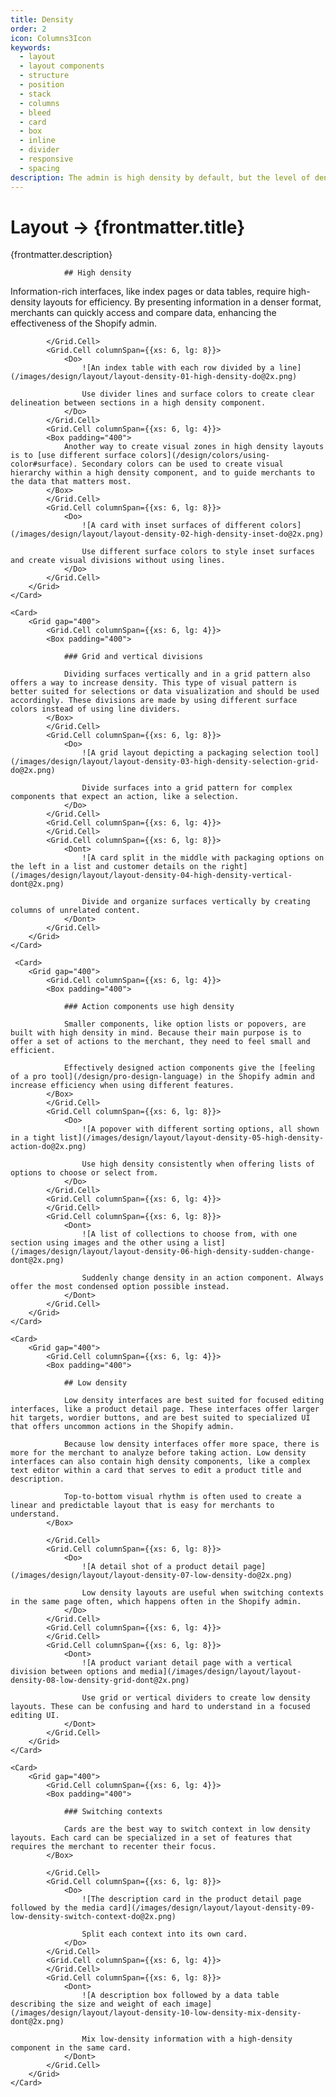 ```yaml
---
title: Density
order: 2
icon: Columns3Icon
keywords:
  - layout
  - layout components
  - structure
  - position
  - stack
  - columns
  - bleed
  - card
  - box
  - inline
  - divider
  - responsive
  - spacing
description: The admin is high density by default, but the level of density can range depending on the merchant's task.
---
```


# Layout &rarr; {frontmatter.title}

<Lede>{frontmatter.description}</Lede>

<Subnav />

<Stack gap="800">
    <Card>
        <Grid gap="400">
            <Grid.Cell columnSpan={{xs: 6, lg: 4}}>
            <Box padding="400">

                ## High density

Information-rich interfaces, like index pages or data tables, require high-density layouts for efficiency. By presenting information in a denser format, merchants can quickly access and compare data, enhancing the effectiveness of the Shopify admin.

</Box>

            </Grid.Cell>
            <Grid.Cell columnSpan={{xs: 6, lg: 8}}>
                <Do>
                    ![An index table with each row divided by a line](/images/design/layout/layout-density-01-high-density-do@2x.png)

                    Use divider lines and surface colors to create clear delineation between sections in a high density component.
                </Do>
            </Grid.Cell>
            <Grid.Cell columnSpan={{xs: 6, lg: 4}}>
            <Box padding="400">
                Another way to create visual zones in high density layouts is to [use different surface colors](/design/colors/using-color#surface). Secondary colors can be used to create visual hierarchy within a high density component, and to guide merchants to the data that matters most.
            </Box>
            </Grid.Cell>
            <Grid.Cell columnSpan={{xs: 6, lg: 8}}>
                <Do>
                    ![A card with inset surfaces of different colors](/images/design/layout/layout-density-02-high-density-inset-do@2x.png)

                    Use different surface colors to style inset surfaces and create visual divisions without using lines.
                </Do>
            </Grid.Cell>
        </Grid>
    </Card>

    <Card>
        <Grid gap="400">
            <Grid.Cell columnSpan={{xs: 6, lg: 4}}>
            <Box padding="400">

                ### Grid and vertical divisions

                Dividing surfaces vertically and in a grid pattern also offers a way to increase density. This type of visual pattern is better suited for selections or data visualization and should be used accordingly. These divisions are made by using different surface colors instead of using line dividers.
            </Box>
            </Grid.Cell>
            <Grid.Cell columnSpan={{xs: 6, lg: 8}}>
                <Do>
                    ![A grid layout depicting a packaging selection tool](/images/design/layout/layout-density-03-high-density-selection-grid-do@2x.png)

                    Divide surfaces into a grid pattern for complex components that expect an action, like a selection.
                </Do>
            </Grid.Cell>
            <Grid.Cell columnSpan={{xs: 6, lg: 4}}>
            </Grid.Cell>
            <Grid.Cell columnSpan={{xs: 6, lg: 8}}>
                <Dont>
                    ![A card split in the middle with packaging options on the left in a list and customer details on the right](/images/design/layout/layout-density-04-high-density-vertical-dont@2x.png)

                    Divide and organize surfaces vertically by creating columns of unrelated content.
                </Dont>
            </Grid.Cell>
        </Grid>
    </Card>

     <Card>
        <Grid gap="400">
            <Grid.Cell columnSpan={{xs: 6, lg: 4}}>
            <Box padding="400">

                ### Action components use high density

                Smaller components, like option lists or popovers, are built with high density in mind. Because their main purpose is to offer a set of actions to the merchant, they need to feel small and efficient.

                Effectively designed action components give the [feeling of a pro tool](/design/pro-design-language) in the Shopify admin and increase efficiency when using different features.
            </Box>
            </Grid.Cell>
            <Grid.Cell columnSpan={{xs: 6, lg: 8}}>
                <Do>
                    ![A popover with different sorting options, all shown in a tight list](/images/design/layout/layout-density-05-high-density-action-do@2x.png)

                    Use high density consistently when offering lists of options to choose or select from.
                </Do>
            </Grid.Cell>
            <Grid.Cell columnSpan={{xs: 6, lg: 4}}>
            </Grid.Cell>
            <Grid.Cell columnSpan={{xs: 6, lg: 8}}>
                <Dont>
                    ![A list of collections to choose from, with one section using images and the other using a list](/images/design/layout/layout-density-06-high-density-sudden-change-dont@2x.png)

                    Suddenly change density in an action component. Always offer the most condensed option possible instead.
                </Dont>
            </Grid.Cell>
        </Grid>
    </Card>

    <Card>
        <Grid gap="400">
            <Grid.Cell columnSpan={{xs: 6, lg: 4}}>
            <Box padding="400">

                ## Low density

                Low density interfaces are best suited for focused editing interfaces, like a product detail page. These interfaces offer larger hit targets, wordier buttons, and are best suited to specialized UI that offers uncommon actions in the Shopify admin.

                Because low density interfaces offer more space, there is more for the merchant to analyze before taking action. Low density interfaces can also contain high density components, like a complex text editor within a card that serves to edit a product title and description.

                Top-to-bottom visual rhythm is often used to create a linear and predictable layout that is easy for merchants to understand.
            </Box>

            </Grid.Cell>
            <Grid.Cell columnSpan={{xs: 6, lg: 8}}>
                <Do>
                    ![A detail shot of a product detail page](/images/design/layout/layout-density-07-low-density-do@2x.png)

                    Low density layouts are useful when switching contexts in the same page often, which happens often in the Shopify admin.
                </Do>
            </Grid.Cell>
            <Grid.Cell columnSpan={{xs: 6, lg: 4}}>
            </Grid.Cell>
            <Grid.Cell columnSpan={{xs: 6, lg: 8}}>
                <Dont>
                    ![A product variant detail page with a vertical division between options and media](/images/design/layout/layout-density-08-low-density-grid-dont@2x.png)

                    Use grid or vertical dividers to create low density layouts. These can be confusing and hard to understand in a focused editing UI.
                </Dont>
            </Grid.Cell>
        </Grid>
    </Card>

    <Card>
        <Grid gap="400">
            <Grid.Cell columnSpan={{xs: 6, lg: 4}}>
            <Box padding="400">

                ### Switching contexts

                Cards are the best way to switch context in low density layouts. Each card can be specialized in a set of features that requires the merchant to recenter their focus.
            </Box>

            </Grid.Cell>
            <Grid.Cell columnSpan={{xs: 6, lg: 8}}>
                <Do>
                    ![The description card in the product detail page followed by the media card](/images/design/layout/layout-density-09-low-density-switch-context-do@2x.png)

                    Split each context into its own card.
                </Do>
            </Grid.Cell>
            <Grid.Cell columnSpan={{xs: 6, lg: 4}}>
            </Grid.Cell>
            <Grid.Cell columnSpan={{xs: 6, lg: 8}}>
                <Dont>
                    ![A description box followed by a data table describing the size and weight of each image](/images/design/layout/layout-density-10-low-density-mix-density-dont@2x.png)

                    Mix low-density information with a high-density component in the same card.
                </Dont>
            </Grid.Cell>
        </Grid>
    </Card>

</Stack>
